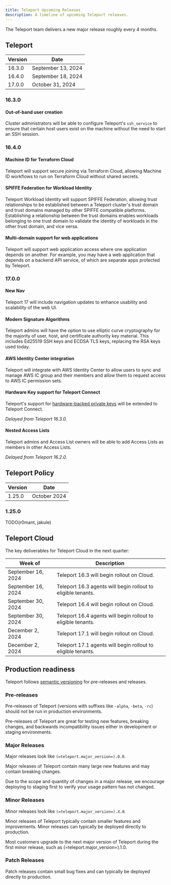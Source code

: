 ```yaml
---
title: Teleport Upcoming Releases
description: A timeline of upcoming Teleport releases.
---
```


The Teleport team delivers a new major release roughly every 4 months.

## Teleport

| Version | Date               |
|---------|--------------------|
| 16.3.0  | September 13, 2024 |
| 16.4.0  | September 18, 2024 |
| 17.0.0  | October 31, 2024   |

### 16.3.0

#### Out-of-band user creation

Cluster administrators will be able to configure Teleport's `ssh_service` to
ensure that certain host users exist on the machine without the need to start
an SSH session.

### 16.4.0

#### Machine ID for Terraform Cloud

Teleport will support secure joining via Terraform Cloud, allowing Machine ID
workflows to run on Terraform Cloud without shared secrets.

#### SPIFFE Federation for Workload Identity

Teleport Workload Identity will support SPIFFE Federation, allowing trust
relationships to be established between a Teleport cluster's trust domain and
trust domains managed by other SPIFFE compatible platforms. Establishing a
relationship between the trust domains enables workloads belonging to one trust
domain to validate the identity of workloads in the other trust domain, and vice
versa.

#### Multi-domain support for web applications

Teleport will support web application access where one application depends on
another. For example, you may have a web application that depends on a backend
API service, of which are separate apps protected by Teleport.

### 17.0.0

#### New Nav

Teleport 17 will include navigation updates to enhance usability and
scalability of the web UI.

#### Modern Signature Algorithms

Teleport admins will have the option to use elliptic curve cryptography for the
majority of user, host, and certificate authority key material. This includes
Ed25519 SSH keys and ECDSA TLS keys, replacing the RSA keys used today.

#### AWS Identity Center integration

Teleport will integrate with AWS Identity Center to allow users to sync and
manage AWS IC group and their members and allow them to request access to AWS
IC permission sets.

#### Hardware Key support for Teleport Connect

Teleport's support for [hardware-backed private
keys](admin-guides/access-controls/guides/hardware-key-support.mdx) will be extended to
Teleport Connect.

*Delayed from Teleport 16.3.0.*

#### Nested Access Lists

Teleport admins and Access List owners will be able to add Access Lists as
members in other Access Lists.

*Delayed from Teleport 16.2.0.*

## Teleport Policy

| Version | Date         |
|---------|--------------|
| 1.25.0  | October 2024 |

### 1.25.0

TODO(r0mant, jakule)

## Teleport Cloud

The key deliverables for Teleport Cloud in the next quarter:

| Week of            | Description                                                    |
|--------------------|----------------------------------------------------------------|
| September 16, 2024 | Teleport 16.3 will begin rollout on Cloud.                     |
| September 16, 2024 | Teleport 16.3 agents will begin rollout to eligible tenants.   |
| September 30, 2024 | Teleport 16.4 will begin rollout on Cloud.                     |
| September 30, 2024 | Teleport 16.4 agents will begin rollout to eligible tenants.   |
| December 2, 2024   | Teleport 17.1 will begin rollout on Cloud.                     |
| December 2, 2024   | Teleport 17.1 agents will begin rollout to eligible tenants.   |

## Production readiness

Teleport follows [semantic versioning](https://semver.org) for pre-releases and
releases.

### Pre-releases

Pre-releases of Teleport (versions with suffixes like `-alpha`, `-beta`, `-rc`)
should not be run in production environments.

Pre-releases of Teleport are great for testing new features, breaking changes,
and backwards incompatibility issues either in development or staging
environments.

### Major Releases

Major releases look like `(=teleport.major_version=).0.0`.

Major releases of Teleport contain many large new features and may contain
breaking changes.

Due to the scope and quantity of changes in a major release, we encourage
deploying to staging first to verify your usage pattern has not changed.

### Minor Releases

Minor releases look like `(=teleport.major_version=).X.0`.

Minor releases of Teleport typically contain smaller features and improvements.
Minor releases can typically be deployed directly to production.

Most customers upgrade to the next major version of Teleport during the first
minor release, such as (=teleport.major_version=).1.0.

### Patch Releases

Patch releases contain small bug fixes and can typically be deployed directly
to production.
